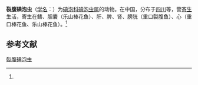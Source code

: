 {{Speciesbox
| name = 裂腹碘泡虫
| status = 
| status_system = 
| image = 
| genus = Myxobolus
| species = schizothoraxi
| authority = (Ma, 1998)<ref name='id9555'>{{cite web| url =http://www.bioinfo.cn/db05/BjdwSpecies.php?action=view&id=9555| title =裂腹碘泡虫| work =《中国动物物种编目数据库》| publisher =中国科学院微生物研究所| author =中国科学院动物研究所| accessdate =2009-04-16| deadurl =yes| archiveurl =https://web.archive.org/web/20160305042156/http://www.bioinfo.cn/db05/BjdwSpecies.php?action=view&id=9555| archivedate =2016-03-05| df =}}</ref>
}}

'''裂腹碘泡虫'''（[[学名|学名]]：{{lang|la|''Myxobolus schizothoraxi''}}）为[[碘泡科|碘泡科]][[碘泡虫属|碘泡虫属]]的动物。在中国，分布于[[四川|四川]]等，营[[寄生|寄生]]生活，寄生在鳍、胆囊（乐山棒花鱼）、肝、脾、肾、膀胱（重口裂腹鱼）、心（重口棒花鱼、乐山棒花鱼）。<ref name='id9555'/>

== 参考文献 ==
{{reflist}}

{{Wikispecies|Myxobolus schizothoraxi}}

[[Category:碘泡虫属|裂腹碘泡虫]]


{{Cnidarian-stub}}